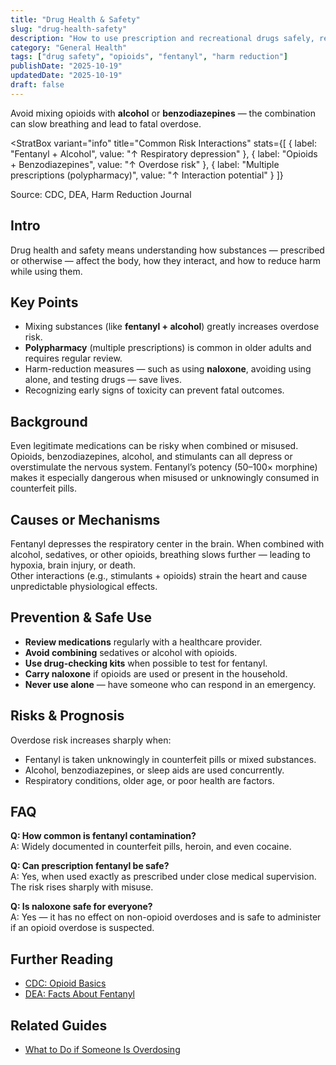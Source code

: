 ```yaml
---
title: "Drug Health & Safety"
slug: "drug-health-safety"
description: "How to use prescription and recreational drugs safely, reduce harm, and recognize overdose risks."
category: "General Health"
tags: ["drug safety", "opioids", "fentanyl", "harm reduction"]
publishDate: "2025-10-19"
updatedDate: "2025-10-19"
draft: false
---
```



<Callout variant="info" title="Important Safety Tip">
  Avoid mixing opioids with <strong>alcohol</strong> or <strong>benzodiazepines</strong> — the combination can slow breathing and lead to fatal overdose.
</Callout>

<StratBox
  variant="info"
  title="Common Risk Interactions"
  stats={[
    { label: "Fentanyl + Alcohol", value: "↑ Respiratory depression" },
    { label: "Opioids + Benzodiazepines", value: "↑ Overdose risk" },
    { label: "Multiple prescriptions (polypharmacy)", value: "↑ Interaction potential" }
  ]}
>
  <p class="text-xs mt-2 italic">
    Source: CDC, DEA, Harm Reduction Journal
  </p>
</StratBox>

## Intro
Drug health and safety means understanding how substances — prescribed or otherwise — affect the body, how they interact, and how to reduce harm while using them.

## Key Points
- Mixing substances (like **fentanyl + alcohol**) greatly increases overdose risk.  
- **Polypharmacy** (multiple prescriptions) is common in older adults and requires regular review.  
- Harm-reduction measures — such as using **naloxone**, avoiding using alone, and testing drugs — save lives.  
- Recognizing early signs of toxicity can prevent fatal outcomes.  

## Background
Even legitimate medications can be risky when combined or misused. Opioids, benzodiazepines, alcohol, and stimulants can all depress or overstimulate the nervous system. Fentanyl’s potency (50–100× morphine) makes it especially dangerous when misused or unknowingly consumed in counterfeit pills.

## Causes or Mechanisms
Fentanyl depresses the respiratory center in the brain. When combined with alcohol, sedatives, or other opioids, breathing slows further — leading to hypoxia, brain injury, or death.  
Other interactions (e.g., stimulants + opioids) strain the heart and cause unpredictable physiological effects.

## Prevention & Safe Use
- **Review medications** regularly with a healthcare provider.  
- **Avoid combining** sedatives or alcohol with opioids.  
- **Use drug-checking kits** when possible to test for fentanyl.  
- **Carry naloxone** if opioids are used or present in the household.  
- **Never use alone** — have someone who can respond in an emergency.  

## Risks & Prognosis
Overdose risk increases sharply when:
- Fentanyl is taken unknowingly in counterfeit pills or mixed substances.  
- Alcohol, benzodiazepines, or sleep aids are used concurrently.  
- Respiratory conditions, older age, or poor health are factors.

## FAQ
**Q: How common is fentanyl contamination?**  
A: Widely documented in counterfeit pills, heroin, and even cocaine.  

**Q: Can prescription fentanyl be safe?**  
A: Yes, when used exactly as prescribed under close medical supervision. The risk rises sharply with misuse.  

**Q: Is naloxone safe for everyone?**  
A: Yes — it has no effect on non-opioid overdoses and is safe to administer if an opioid overdose is suspected.  

## Further Reading
- [CDC: Opioid Basics](https://www.cdc.gov/opioids/basics/index.html)  
- [DEA: Facts About Fentanyl](https://www.dea.gov/resources/facts-about-fentanyl)  

## Related Guides
- [What to Do if Someone Is Overdosing](/guides/opioid-overdose-first-aid)

<script type="application/ld+json">
{
  "@context": "https://schema.org",
  "@type": ["Article", "HowTo", "FAQPage"],
  "mainEntityOfPage": {
    "@type": "WebPage",
    "@id": "https://patientguide.io/guides/drug-health-safety"
  },
  "headline": "Drug Health & Safety",
  "description": "How to use prescription and recreational drugs safely, reduce harm, and recognize overdose risks.",
  "datePublished": "2025-10-19",
  "dateModified": "2025-10-19",
  "author": {"@type": "Organization", "name": "PatientGuide.io"},
  "about": {
    "@type": "MedicalCondition",
    "name": "Opioid Overdose",
    "alternateName": "Fentanyl Overdose",
    "description": "Life-threatening respiratory depression due to opioid exposure, often involving fentanyl or poly-substance use.",
    "signOrSymptom": [
      {"@type": "MedicalSignOrSymptom", "name": "Slow or stopped breathing"},
      {"@type": "MedicalSignOrSymptom", "name": "Pinpoint pupils"},
      {"@type": "MedicalSignOrSymptom", "name": "Unresponsiveness"},
      {"@type": "MedicalSignOrSymptom", "name": "Blue lips or fingertips"}
    ],
    "possibleTreatment": [
      {"@type": "MedicalTherapy", "name": "Naloxone (opioid antagonist)"},
      {"@type": "MedicalTherapy", "name": "Rescue breathing and emergency care"}
    ]
  },
  "step": [
    {"@type": "HowToStep", "name": "Review medications regularly", "text": "Ask a clinician or pharmacist to review all prescriptions and supplements."},
    {"@type": "HowToStep", "name": "Avoid mixing depressants", "text": "Do not combine opioids with alcohol, benzodiazepines, or sleep aids."},
    {"@type": "HowToStep", "name": "Test and never use alone", "text": "Use drug-checking when available and avoid using alone so someone can respond in an emergency."},
    {"@type": "HowToStep", "name": "Carry naloxone", "text": "Keep naloxone accessible and ensure others know how to use it."}
  ],
  "mainEntity": [
    {
      "@type": "Question",
      "name": "How common is fentanyl contamination?",
      "acceptedAnswer": {"@type": "Answer", "text": "It is widespread in counterfeit pills, heroin, and even cocaine."}
    },
    {
      "@type": "Question",
      "name": "Can prescription fentanyl be safe?",
      "acceptedAnswer": {"@type": "Answer", "text": "Yes, when used exactly as prescribed under medical supervision."}
    },
    {
      "@type": "Question",
      "name": "Is naloxone safe for everyone?",
      "acceptedAnswer": {"@type": "Answer", "text": "Yes — it has no effect on non-opioid overdoses and is safe to use."}
    }
  ],
  "publisher": {
    "@type": "Organization",
    "name": "PatientGuide.io",
    "logo": {"@type": "ImageObject", "url": "https://patientguide.io/icon.png"}
  }
}
</script>
